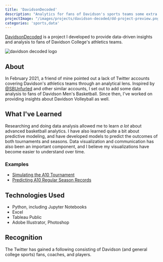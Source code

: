 ```yaml
---
title: 'DavidsonDecoded'
description: "Analytics for fans of Davidson's sports teams some extra here to see what will happen"
projectImage: "/images/projects/davidson-decoded/dd-project-preview.png"
categories: 'sports,data'
---
```


[DavidsonDecoded](https://twitter.com/DavidsonDecoded) is a project I developed
to provide data-driven insights and analysis to fans of Davidson College's 
athletics teams.

<Image priority height={720} width={1080} alt="davidson decoded logo" src="/images/projects/davidson-decoded/dd-project-preview.png"/>

## About
In February 2021, a friend of mine pointed out a lack of Twitter accounts covering
Davidson's athletics teams through an analytical lens. Inspired by 
[@SBUnfurled](https://twitter.com/SBUnfurled) and other similar accounts, I set out
to add some data analysis to fans of Davidson Men's Basketball. Since then, I've
worked on providing insights about Davidson Volleyball as well.

## What I've Learned
Researching and doing data analysis allowed me to learn *a lot* about advanced 
basketball analytics. I have also learned quite a bit about predictive modeling,
and have developed models to predict the outcomes of both tournaments and 
seasons. Data visualization and communication has also been an important
component, and I believe my visualizations have become easier to understand over 
time.

### Examples
- [Simulating the A10 Tournament](https://twitter.com/DavidsonDecoded/status/1366922886561210369?s=20)
- [Predicting A10 Regular Season Records](https://twitter.com/DavidsonDecoded/status/1412136851868045313?s=20)

## Technologies Used
- Python, including Jupyter Notebooks
- Excel
- Tableau Public
- Adobe Illustrator, Photoshop

## Recognition
The Twitter has gained a following consisting of Davidson (and general college sports) fans, coaches, and 
players.